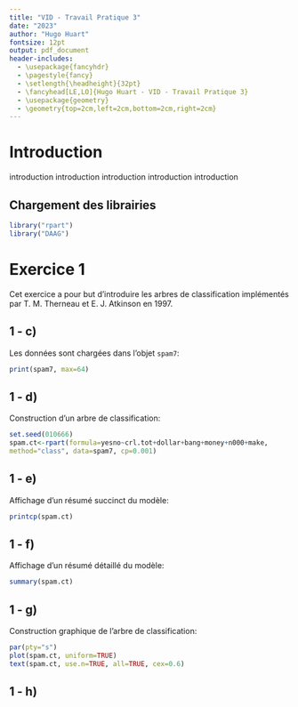 ```yaml
---
title: "VID - Travail Pratique 3"
date: "2023"
author: "Hugo Huart"
fontsize: 12pt
output: pdf_document
header-includes:
  - \usepackage{fancyhdr}
  - \pagestyle{fancy}
  - \setlength{\headheight}{32pt}
  - \fancyhead[LE,LO]{Hugo Huart - VID - Travail Pratique 3}
  - \usepackage{geometry}
  - \geometry{top=2cm,left=2cm,bottom=2cm,right=2cm}
---
```


# Introduction

introduction introduction introduction introduction introduction 

## Chargement des librairies

```r
library("rpart")
library("DAAG")
```


\pagebreak
# Exercice 1

Cet exercice a pour but d'introduire les arbres de classification implémentés
par T. M. Therneau et E. J. Atkinson en 1997.


## 1 - c)

Les données sont chargées dans l'objet `spam7`:

```r
print(spam7, max=64)
```

## 1 - d)

Construction d'un arbre de classification:

```r
set.seed(010666)
spam.ct<-rpart(formula=yesno~crl.tot+dollar+bang+money+n000+make,
method="class", data=spam7, cp=0.001)
```

## 1 - e)

Affichage d'un résumé succinct du modèle:

```r
printcp(spam.ct)
```

## 1 - f)

Affichage d'un résumé détaillé du modèle:

```r
summary(spam.ct)
```

## 1 - g)

Construction graphique de l'arbre de classification:

```r
par(pty="s")
plot(spam.ct, uniform=TRUE)
text(spam.ct, use.n=TRUE, all=TRUE, cex=0.6)
```

## 1 - h)

